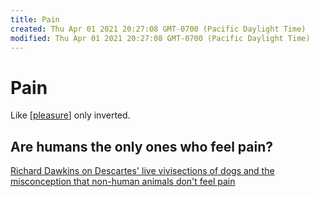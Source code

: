 ```yaml
---
title: Pain
created: Thu Apr 01 2021 20:27:08 GMT-0700 (Pacific Daylight Time)
modified: Thu Apr 01 2021 20:27:08 GMT-0700 (Pacific Daylight Time)
---
```


# Pain

Like [[pleasure]] only inverted.

## Are humans the only ones who feel pain?

[Richard Dawkins on Descartes' live vivisections of dogs and the misconception that non-human animals don't feel pain](https://boingboing.net/2011/06/30/richard-dawkins-on-v.html)

[//begin]: # 'Autogenerated link references for markdown compatibility'
[pleasure]: pleasure 'pleasure'
[//end]: # 'Autogenerated link references'
